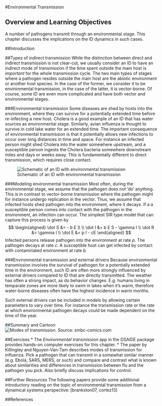 #Environmental Transmission


## Overview and Learning Objectives

A number of pathogens transmit through an environmental stage. This chapter discusses the implications on the ID dynamics in such cases.


##Introduction


##Types of indirect transmission
While the distinction between direct and indirect transmission is not clear-cut, we usually consider an ID to have an indirect mode of transmission if the time spent outside the main host is _important_ for the whole transmission cycle. The two main types of stages where a pathogen resides outside the main host are the abiotic environment or another host species. In the case of the former, we consider it to be environmental transmission, in the case of the latter, it is vector-borne. Of course, some ID are even more complicated and have both vector and environmental stages.


###Environmental transmission
Some diseases are shed by hosts into the environment, where they can survive for a potentially extended time before re-infecting a new host. Cholera is a good example of an ID that has water sources as environmental stage. Similarly, avian influenza is thought to survive in cold lake water for an extended time. The important consequence of environmental transmission is that it potentially allows new infections to occur over long distances in time and space. For instance an infected person might shed Cholera into the water somewhere upstream, and a susceptible person ingests the Cholera bacteria somewhere downstream miles and days or weeks away. This is fundamentally different to direct transmission, which requires close contact.

![Schematic of an ID with environmental transmission](./images/environmentaltransmissionscheme.png)



###Modeling environmental transmission
Most often, during the environmental stage, we assume that the pathogen does not 'do' anything. This is in contrast to vector-borne transmission where the pathogen might for instance undergo replication in the vector. Thus, we assume that infected hosts shed pathogen into the environment, where it decays. If a a susceptible person comes into contact with the pathogen in the environment, an infection can occur. The simplest SIR type model that can capture this process is given by
$$ 
\begin{aligned}
\dot S &= - b E S \\
\dot I &= b E S  - \gamma I \\
\dot R &= \gamma I \\
\dot E &= p I - cE
\end{aligned}
$$
Infected persons release pathogen into the environment at rate _p_. The pathogen decays at rate _c_. A susceptible host can get infected by contact with contaminated environment at rate _b_.


###Environmental transmission and external drivers
Because environmental transmission involves the survival of pathogen for a potentially extended time in the environment, such ID are often more strongly influenced by external drivers compared to ID that are directly transmitted. The weather has often a strong impact, as do behavior changes. E.g. humans living in temparate zones are more likely to swim in lakes when it's warm, therefore water-borne diseases often have the highest incidence in warm months.

Such external drivers can be included in models by allowing certain parameters to vary over time. For instance the transmission rate or the rate at which environmental pathogen decays could be made dependent on the time of the year.


##Summary and Cartoon
![Modes of transmission. [Source: smbc-comics.com](http://www.smbc-comics.com/)](./images/smbctransmissionmode.png)


##Exercises
* The _Environmental transmission_ app in the DSAIDE package provides hands-on computer exercises for this chapter.
* The paper by Killingley and Nguyen-Van-Tam describes modes of transmission for influenza. Pick a pathogen that can transmit in a somewhat similar manner (e.g. Ebola, SARS, MERS, or such) and compare and contrast what is known about similarities and differences in transmission between flu and the pathogen you pick. Also briefly discuss implications for control.


##Further Resources
The following papers provide some additional introductory reading on the topic of environmental transmission from a dynamical systems perspective: [brankston07, cortez13]


##References

